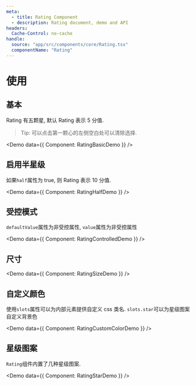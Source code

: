 ```yaml
---
meta:
  - title: Rating Component
  - description: Rating document, demo and API
headers:
  Cache-Control: no-cache
handle:
  source: "app/src/components/core/Rating.tsx"
  componentName: "Rating"
---
```



# 使用

## 基本

Rating 有五颗星, 默认 Rating 表示 5 分值.

> Tip: 可以点击第一颗心的左侧空白处可以清除选择.

<Demo data={{ Component: RatingBasicDemo }} />

## 启用半星级

如果`half`属性为 true, 则 Rating 表示 10 分值.

<Demo data={{ Component: RatingHalfDemo }} />

## 受控模式

`defaultValue`属性为非受控属性, `value`属性为非受控属性

<Demo data={{ Component: RatingControlledDemo }} />

## 尺寸

<Demo data={{ Component: RatingSizeDemo }} />

## 自定义颜色

使用`slots`属性可以为内部元素提供自定义 css 类名. `slots.star`可以为星级图案自定义背景色

<Demo data={{ Component: RatingCustomColorDemo }} />

## 星级图案

`Rating`组件内置了几种星级图案.

<Demo data={{ Component: RatingStarDemo }} />

